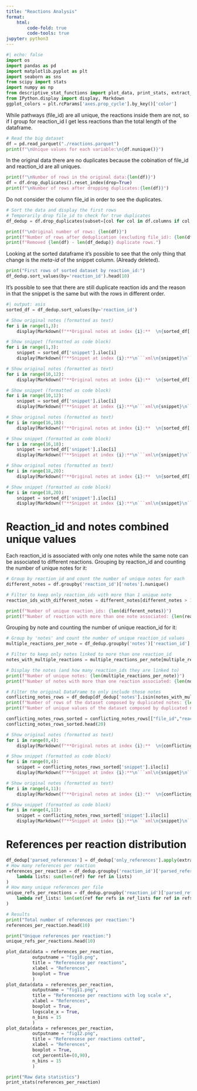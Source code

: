 ```yaml
---
title: "Reactions Analysis"
format: 
    html:
        code-fold: true
        code-tools: true
jupyter: python3
---
```




```python
#| echo: false
import os
import pandas as pd
import matplotlib.pyplot as plt
import seaborn as sns
from scipy import stats
import numpy as np
from descriptive_stat_functions import plot_data, print_stats, extract_references
from IPython.display import display, Markdown
ggplot_colors = plt.rcParams['axes.prop_cycle'].by_key()['color']
```

While pathways (file_id) are all unique, the reactions inside them are not, so if I group for reaction_id I get less reactions than the total length of the dataframe.

```python
# Read the big dataset 
df = pd.read_parquet("./reactions.parquet")
print(f"\nUnique values for each variable:\n{df.nunique()}")
```

In the original data there are no duplicates because the cobination of file_id and reaction_id are all uniques.
```python
print(f"\nNumber of rows in the original data:{len(df)}")
df = df.drop_duplicates().reset_index(drop=True)
print(f"\nNumber of rows after dropping duplicates:{len(df)}")
```
Do not consider the column file_id in order to see the duplicates.
```python
# Sort the data and display the first rows
# Temporarily drop file_id to check for true duplicates
df_dedup = df.drop_duplicates(subset=[col for col in df.columns if col != 'file_id']).reset_index(drop=True)

print(f"\nOriginal number of rows: {len(df)}")
print(f"Number of rows after deduplication (excluding file_id): {len(df_dedup)}")
print(f"Removed {len(df) - len(df_dedup)} duplicate rows.")

```

Looking at the sorted dataframe it's possible to see that the only thing that change is the _meta-id_ of the snippet column. (Already deleted).
```python
print("First rows of sorted dataset by reaction_id:")
df_dedup.sort_values(by='reaction_id').head(10)
```

It's possible to see that there are still duplicate reaction ids and the reason in that the snippet is the same but with the rows in different order.

```python
#| output: asis
sorted_df = df_dedup.sort_values(by='reaction_id')

# Show original notes (formatted as text)
for i in range(1,3):
    display(Markdown(f"**Original notes at index {i}:**  \n{sorted_df['original_notes'].iloc[i]} \n"))

# Show snippet (formatted as code block)
for i in range(1,3):
    snippet = sorted_df['snippet'].iloc[i]
    display(Markdown(f"**Snippet at index {i}:**\n```xml\n{snippet}\n```"))
```

```python
# Show original notes (formatted as text)
for i in range(10,12):
    display(Markdown(f"**Original notes at index {i}:**  \n{sorted_df['original_notes'].iloc[i]} \n"))

# Show snippet (formatted as code block)
for i in range(10,12):
    snippet = sorted_df['snippet'].iloc[i]
    display(Markdown(f"**Snippet at index {i}:**\n```xml\n{snippet}\n```"))
```

```python
# Show original notes (formatted as text)
for i in range(16,18):
    display(Markdown(f"**Original notes at index {i}:**  \n{sorted_df['original_notes'].iloc[i]} \n"))

# Show snippet (formatted as code block)
for i in range(16,18):
    snippet = sorted_df['snippet'].iloc[i]
    display(Markdown(f"**Snippet at index {i}:**\n```xml\n{snippet}\n```"))
```

```python
# Show original notes (formatted as text)
for i in range(18,20):
    display(Markdown(f"**Original notes at index {i}:**  \n{sorted_df['original_notes'].iloc[i]} \n"))

# Show snippet (formatted as code block)
for i in range(18,20):
    snippet = sorted_df['snippet'].iloc[i]
    display(Markdown(f"**Snippet at index {i}:**\n```xml\n{snippet}\n```"))
```

# Reaction_id and notes combined unique values
Each reaction_id is associated with only one notes while the same note can be associated to different reactions.
Grouping by reaction_id and counting the number of unique notes for it: 
```python
# Group by reaction_id and count the number of unique notes for each
different_notes = df.groupby('reaction_id')['notes'].nunique()

# Filter to keep only reaction_ids with more than 1 unique note
reaction_ids_with_different_notes = different_notes[different_notes > 1]

print(f"Number of unique reaction_ids: {len(different_notes)}")
print(f"Number of reaction with more than one note associated: {len(reaction_ids_with_different_notes)}")
```

Grouping by note and counting the number of unique reaction_id for it: 
```python
# Group by 'notes' and count the number of unique reaction_id values
multiple_reactions_per_note = df_dedup.groupby('notes')['reaction_id'].nunique()

# Filter to keep only notes linked to more than one reaction_id
notes_with_multiple_reactions = multiple_reactions_per_note[multiple_reactions_per_note > 1]

# Display the notes (and how many reaction_ids they are linked to)
print(f"Number of unique notes: {len(multiple_reactions_per_note)}")
print(f"Number of notes with more than one reaction associated: {len(notes_with_multiple_reactions)}")
```
```python
# Filter the original DataFrame to only include those notes
conflicting_notes_rows = df_dedup[df_dedup['notes'].isin(notes_with_multiple_reactions.index)]
print(f"Number of rows of the dataset composed by duplicated notes: {len(conflicting_notes_rows)}")
print(f"Number of unique values of the dataset composed by duplicated notes:\n{conflicting_notes_rows.nunique()}")
```

```python
conflicting_notes_rows_sorted = conflicting_notes_rows[["file_id","reaction_id","original_notes","snippet"]].sort_values(by='original_notes')
conflicting_notes_rows_sorted.head(20)
```

```python
# Show original notes (formatted as text)
for i in range(0,4):
    display(Markdown(f"**Original notes at index {i}:**  \n{conflicting_notes_rows_sorted['original_notes'].iloc[i]} \n"))

# Show snippet (formatted as code block)
for i in range(0,4):
    snippet = conflicting_notes_rows_sorted['snippet'].iloc[i]
    display(Markdown(f"**Snippet at index {i}:**\n```xml\n{snippet}\n```"))
```

```python
# Show original notes (formatted as text)
for i in range(4,11):
    display(Markdown(f"**Original notes at index {i}:**  \n{conflicting_notes_rows_sorted['original_notes'].iloc[i]} \n"))

# Show snippet (formatted as code block)
for i in range(4,11):
    snippet = conflicting_notes_rows_sorted['snippet'].iloc[i]
    display(Markdown(f"**Snippet at index {i}:**\n```xml\n{snippet}\n```"))
```

# References per reaction distribution
```python
df_dedup['parsed_references'] = df_dedup['only_references'].apply(extract_references)
# How many references per reaction
references_per_reaction = df_dedup.groupby('reaction_id')['parsed_references'].apply(
    lambda lists: sum(len(ref) for ref in lists)
)
# How many unique references per file 
unique_refs_per_reactions = df_dedup.groupby('reaction_id')['parsed_references'].apply(
    lambda ref_lists: len(set(ref for refs in ref_lists for ref in refs))
)

# Results
print("Total number of references per reaction:") 
references_per_reaction.head(10)
```

```python
print("Unique references per reaction:") 
unique_refs_per_reactions.head(10)
```

```python
plot_data(data = references_per_reaction,
          outputname = "fig10.png",
          title = "Referencese per reactions",
          xlabel = "References",
          boxplot = True
          )
plot_data(data = references_per_reaction,
          outputname = "fig11.png",
          title = "Referencese per reactions with log scale x",
          xlabel = "References",
          boxplot = True,
          logscale_x = True,
          n_bins = 15
          )
plot_data(data = references_per_reaction,
          outputname = "fig12.png",
          title = "Referencese per reactions cutted",
          xlabel = "References",
          boxplot = True,
          cut_percentile=(0,90),
          n_bins = 15
          )

print("Raw data statistics")
print_stats(references_per_reaction)
```